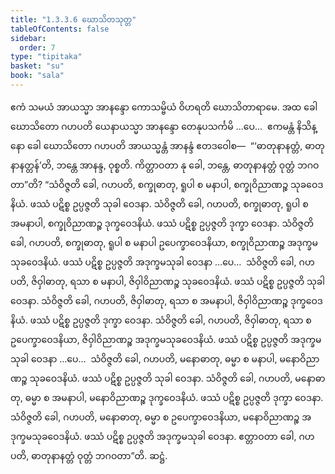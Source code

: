 ```yaml
---
title: "1.3.3.6 ဃောသိတသုတ္တ"
tableOfContents: false
sidebar:
  order: 7
type: "tipitaka"
basket: "su"
book: "sala"
---
```



<DynamicBreadcrumb />

<Division number="129" book="sala">

<Paragraph number="741" book="sala">
ဧကံ သမယံ အာယသ္မာ အာနန္ဒော ကောသမ္ဗိယံ ဝိဟရတိ ဃောသိတာရာမေ. အထ ခေါ ဃောသိတော ဂဟပတိ ယေနာယသ္မာ အာနန္ဒော တေနုပသင်္ကမိ …ပေ…  ဧကမန္တံ နိသိန္နော ခေါ ဃောသိတော ဂဟပတိ အာယသ္မန္တံ အာနန္ဒံ ဧတဒဝေါစ—  “‘ဓာတုနာနတ္တံ, ဓာတုနာနတ္တန်’တိ, ဘန္တေ အာနန္ဒ, ဝုစ္စတိ. ကိတ္တာဝတာ နု ခေါ, ဘန္တေ, ဓာတုနာနတ္တံ ဝုတ္တံ ဘဂဝတာ”တိ? “သံဝိဇ္ဇတိ ခေါ, ဂဟပတိ, စက္ခုဓာတု, ရူပါ စ မနာပါ, စက္ခုဝိညာဏဉ္စ သုခဝေဒနိယံ. ဖဿံ ပဋိစ္စ ဥပ္ပဇ္ဇတိ သုခါ ဝေဒနာ. သံဝိဇ္ဇတိ ခေါ, ဂဟပတိ, စက္ခုဓာတု, ရူပါ စ အမနာပါ, စက္ခုဝိညာဏဉ္စ ဒုက္ခဝေဒနိယံ. ဖဿံ ပဋိစ္စ ဥပ္ပဇ္ဇတိ ဒုက္ခာ ဝေဒနာ. သံဝိဇ္ဇတိ ခေါ, ဂဟပတိ, စက္ခုဓာတု, ရူပါ စ မနာပါ ဥပေက္ခာဝေဒနိယာ, စက္ခုဝိညာဏဉ္စ အဒုက္ခမသုခဝေဒနိယံ. ဖဿံ ပဋိစ္စ ဥပ္ပဇ္ဇတိ အဒုက္ခမသုခါ ဝေဒနာ …ပေ…  သံဝိဇ္ဇတိ ခေါ, ဂဟပတိ, ဇိဝှါဓာတု, ရသာ စ မနာပါ, ဇိဝှါဝိညာဏဉ္စ သုခဝေဒနိယံ. ဖဿံ ပဋိစ္စ ဥပ္ပဇ္ဇတိ သုခါ ဝေဒနာ. သံဝိဇ္ဇတိ ခေါ, ဂဟပတိ, ဇိဝှါဓာတု, ရသာ စ အမနာပါ, ဇိဝှါဝိညာဏဉ္စ ဒုက္ခဝေဒနိယံ. ဖဿံ ပဋိစ္စ ဥပ္ပဇ္ဇတိ ဒုက္ခာ ဝေဒနာ. သံဝိဇ္ဇတိ ခေါ, ဂဟပတိ, ဇိဝှါဓာတု, ရသာ စ ဥပေက္ခာဝေဒနိယာ, ဇိဝှါဝိညာဏဉ္စ အဒုက္ခမသုခဝေဒနိယံ. ဖဿံ ပဋိစ္စ ဥပ္ပဇ္ဇတိ အဒုက္ခမသုခါ ဝေဒနာ …ပေ…  သံဝိဇ္ဇတိ ခေါ, ဂဟပတိ, မနောဓာတု, ဓမ္မာ စ မနာပါ, မနောဝိညာဏဉ္စ သုခဝေဒနိယံ. ဖဿံ ပဋိစ္စ ဥပ္ပဇ္ဇတိ သုခါ ဝေဒနာ. သံဝိဇ္ဇတိ ခေါ, ဂဟပတိ, မနောဓာတု, ဓမ္မာ စ အမနာပါ, မနောဝိညာဏဉ္စ ဒုက္ခဝေဒနိယံ. ဖဿံ ပဋိစ္စ ဥပ္ပဇ္ဇတိ ဒုက္ခာ ဝေဒနာ. သံဝိဇ္ဇတိ ခေါ, ဂဟပတိ, မနောဓာတု, ဓမ္မာ စ ဥပေက္ခာဝေဒနိယာ, မနောဝိညာဏဉ္စ အဒုက္ခမသုခဝေဒနိယံ. ဖဿံ ပဋိစ္စ ဥပ္ပဇ္ဇတိ အဒုက္ခမသုခါ ဝေဒနာ. ဧတ္တာဝတာ ခေါ, ဂဟပတိ, ဓာတုနာနတ္တံ ဝုတ္တံ ဘဂဝတာ”တိ.

</Paragraph>
</Division>

<Paragraph number="742" type="center" book="sala">
ဆဋ္ဌံ.
</Paragraph>